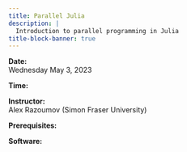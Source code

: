 ```yaml
---
title: Parallel Julia
description: |
  Introduction to parallel programming in Julia
title-block-banner: true
---
```


:::{.topdef}

**Date:** \
Wednesday May 3, 2023

**Time:** \

**Instructor:** \
Alex Razoumov (Simon Fraser University)

**Prerequisites:** \

**Software:** \

:::
